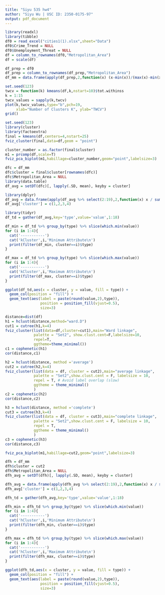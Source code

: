 ---
title: "Siyu 535 hw4"
author: "Siyu Wu | USC ID: 2350-0175-97"
output: pdf_document
---



```{r}
library(readxl)
library(tibble)
df0 = read_excel("cities1(1).xlsx",sheet="Data")
df0$Crime_Trend = NULL
df0$Unemployment_Threat = NULL
df = column_to_rownames(df0,"Metropolitan_Area")
df = scale(df)
```



```{r}
df_prep = df0
df_prep = column_to_rownames(df_prep,"Metropolitan_Area")
df_mm = data.frame(apply(df_prep,2,function(x) (x-min(x))/(max(x)-min(x))))
```



```{r}
set.seed(123)
twcv = function(k) kmeans(df,k,nstart=10)$tot.withinss
k = 1:15
twcv_values = sapply(k,twcv)
plot(k,twcv_values,type="b",pch=19,
     xlab="Number of Clusters K", ylab="TWCV")
grid()
```


```{r}
set.seed(123)
library(cluster)
library(factoextra)
final = kmeans(df,centers=4,nstart=25)
fviz_cluster(final,data=df,geom = "point")
```

```{r}
cluster_number = as.factor(final$cluster)
m1 = prcomp(df,scale=T)
fviz_pca_biplot(m1,habillage=cluster_number,geom="point",labelsize=3)
```


```{r}
dfc = df_mm
dfc$cluster = final$cluster[rownames(dfc)]
dfc$Metropolitan_Area = NULL
library(data.table)
df_avg = setDT(dfc)[, lapply(.SD, mean), keyby = cluster]

library(dplyr)
df_avg = data.frame(apply(df_avg %>% select(2:19),2,function(x) x / sum(x)))
df_avg['cluster'] = c(1,2,3,4)

library(tidyr)
df_td = gather(df_avg,key='type',value='value',1:18)
```



```{r}
df_min = df_td %>% group_by(type) %>% slice(which.min(value))
for (i in 1:4){
  cat('-----------')
  cat('kCluster',i,'Minimum Attribute\n')
  print(filter(df_min, cluster==i)$type)
}
```
```{r}
df_max = df_td %>% group_by(type) %>% slice(which.max(value))
for (i in 1:4){
  cat('-----------')
  cat('kCluster',i,'Maximum Attribute\n')
  print(filter(df_max, cluster==i)$type)
}
```


```{r, fig.width=10,fig.height=10}
ggplot(df_td,aes(x = cluster, y = value, fill = type)) + 
  geom_col(position = "fill") + 
  geom_text(aes(label = paste(round(value,2),type)),
                position = position_fill(vjust=0.5),
                size=3)
```


```{r}
distance=dist(df)
h1 = hclust(distance,method="ward.D")
cut1 = cutree(h1,k=4)
fviz_cluster(list(data=df,cluster=cut1),main="Ward linkage",
             palette = "Set2", show.clust.cent=F,labelsize=10,
             repel=T,
             ggtheme=theme_minimal())
c1 = cophenetic(h1)
cor(distance,c1)
```


```{r}
h2 = hclust(distance, method ='average')
cut2 = cutree(h2,k=4)
fviz_cluster(list(data = df, cluster = cut2),main="average linkage",
             palette = "Set2",show.clust.cent = F, labelsize = 10,
             repel = T, # Avoid label overlap (slow) 
             ggtheme = theme_minimal() 
             )
c2 = cophenetic(h2)
cor(distance,c2)
```

```{r}
h3 = hclust(distance, method ='complete')
cut3 = cutree(h3,k=4)
fviz_cluster(list(data = df, cluster = cut3),main="complete linkage",
             palette = "Set2",show.clust.cent = F, labelsize = 10,
             repel = T,
             ggtheme = theme_minimal() 
             )
c3 = cophenetic(h3)
cor(distance,c3)
```

```{r}
fviz_pca_biplot(m1,habillage=cut2,geom="point",labelsize=3)
```



```{r}
dfh = df_mm
dfh$cluster = cut2
dfh$Metropolitan_Area = NULL
dfh_avg = setDT(dfh)[, lapply(.SD, mean), keyby = cluster]

dfh_avg = data.frame(apply(dfh_avg %>% select(2:19),2,function(x) x / sum(x)))
dfh_avg['cluster'] = c(1,2,3,4)

dfh_td = gather(dfh_avg,key='type',value='value',1:18)
```



```{r}
dfh_min = dfh_td %>% group_by(type) %>% slice(which.min(value))
for (i in 1:4){
  cat('-----------')
  cat('hCluster',i,'Minimum Attribute\n')
  print(filter(dfh_min, cluster==i)$type)
}
```

```{r}
dfh_max = dfh_td %>% group_by(type) %>% slice(which.max(value))
for (i in 1:4){
  cat('-----------')
  cat('hCluster',i,'Maximum Attribute\n')
  print(filter(dfh_max, cluster==i)$type)
}
```


```{r, fig.width=10,fig.height=10}
ggplot(dfh_td,aes(x = cluster, y = value, fill = type)) + 
  geom_col(position = "fill") + 
  geom_text(aes(label = paste(round(value,2),type)),
                position = position_fill(vjust=0.5),
                size=3)
```

